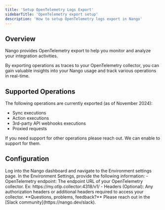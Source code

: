 ```yaml
---
title: 'Setup OpenTelemetry Logs Export'
sidebarTitle: 'OpenTelemetry export setup'
description: 'How to setup OpenTelemetry logs export in Nango'
---
```


## Overview

Nango provides OpenTelemetry export to help you monitor and analyze your integration activities.

By exporting operations as traces to your OpenTelemetry collector, you can gain valuable insights into your Nango usage and track various operations in real-time.

## Supported Operations

The following operations are currently exported (as of November 2024):
- Sync executions
- Action executions
- 3rd-party API webhooks executions
- Proxied requests

<Info>
    If you need support for other operations please reach out. We can enable to support for them.
</Info>

## Configuration

<Steps>
    <Step title="Access your Environment settings">
        Log into the Nango dashboard and navigate to the Environment settings page.
    </Step>
    <Step title="Configure OpenTelemetry Export">
        In the Environment Settings, provide the following information:
        - OpenTelemetry endpoint: The endpoint URL of your OpenTelemetry collector. Ex: https://my.otlp.collector:4318/v1/
        - Headers (Optional): Any authorization headers or additional headers required to access your collector.
    </Step>
</Steps>

<Tip>
**Questions, problems, feedback?** Please reach out in the [Slack community](https://nango.dev/slack).
</Tip>